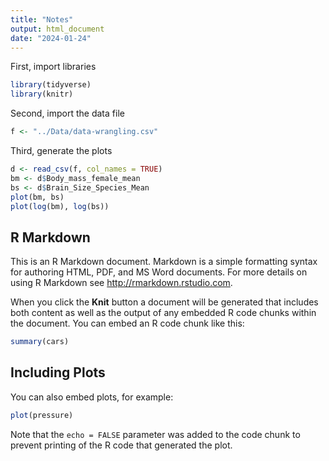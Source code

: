 ```yaml
---
title: "Notes"
output: html_document
date: "2024-01-24"
---
```

First, import libraries
```r
library(tidyverse)
library(knitr)
```

Second, import the data file
```r
f <- "../Data/data-wrangling.csv"
```

Third, generate the plots
```r
d <- read_csv(f, col_names = TRUE)
bm <- d$Body_mass_female_mean
bs <- d$Brain_Size_Species_Mean
plot(bm, bs)
plot(log(bm), log(bs))
```

## R Markdown

This is an R Markdown document. Markdown is a simple formatting syntax for authoring HTML, PDF, and MS Word documents. For more details on using R Markdown see <http://rmarkdown.rstudio.com>.

When you click the **Knit** button a document will be generated that includes both content as well as the output of any embedded R code chunks within the document. You can embed an R code chunk like this:

```r
summary(cars)
```

## Including Plots

You can also embed plots, for example:

```r
plot(pressure)
```

Note that the `echo = FALSE` parameter was added to the code chunk to prevent printing of the R code that generated the plot.

